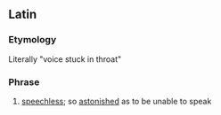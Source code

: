 ==Latin==
===Etymology===
Literally "voice stuck in throat"

===Phrase===
{{head|la|phrase|head=[[vox|vōx]] [[fauces|faucibus]] [[haereo|haesit]]}}

# {{context|idiomatic|lang=la}} [[speechless]]; so [[astonish]]ed as to be unable to speak